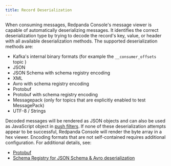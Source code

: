 ```yaml
---
title: Record Deserialization
---
```


<head>
    <meta name="title" content="Record deserialization in Redpanda Console | Redpanda Docs"/>
    <meta name="description" content="Explanation how Record deserialization in Redpanda Console works and what encodings it supports."/>
</head>

When consuming messages, Redpanda Console's message viewer is capable of automatically deserializing messages.
It identifies the correct deserialization type by trying to decode the record's key, value, or header with all
available deserialization methods. The supported deserialization methods are:

- Kafka's internal binary formats (for example the `__consumer_offsets` topic )
- JSON
- JSON Schema with schema registry encoding
- XML
- Avro with schema registry encoding
- Protobuf
- Protobuf with schema registry encoding
- Messagepack (only for topics that are explicitly enabled to test MessagePack)
- UTF-8 / Strings

Decoded messages will be rendered as JSON objects and can also be used as JavaScript object in
[push filters](/docs/console/features/programmable-push-filters).
If none of these deserialization attempts appear to be successful, Redpanda Console will render the byte array
in a hex viewer. Encoding formats that are not self-contained requires additional configuration. For additional details, see:

- [Protobuf](/docs/console/features/protobuf)
- [Schema Registry for JSON Schema & Avro deserialization](/docs/console/features/schema-registry)
